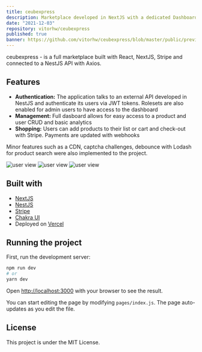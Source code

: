```yaml
---
title: ceubexpress
description: Marketplace developed in NextJS with a dedicated Dashboard for store management. This was a Software Engineering class project at University Center of Brasilia.
date: "2021-12-03"
repository: vitorhw/ceubexpress
published: true
banner: https://github.com/vitorhw/ceubexpress/blob/master/public/preview.png
---
```


ceubexpress - is a full marketplace built with React, NextJS, Stripe and connected to a NestJS API with Axios.

## Features

- **Authentication:** The application talks to an external API developed in NestJS and authenticate its users via JWT tokens. Rolesets are also enabled for admin users to have access to the dashboard
- **Management:** Full dasboard allows for easy access to a product and user CRUD and basic analytics
- **Shopping:** Users can add products to their list or cart and check-out with Stripe. Payments are updated with webhooks

Minor features such as a CDN, captcha challenges, debounce with Lodash for product search were also implemented to the project.

![user view](https://github.com/vitorhw/nextjs-portfolio/raw/master/public/projects/ceubexpress/screenshot1.png)
![user view](https://github.com/vitorhw/nextjs-portfolio/raw/master/public/projects/ceubexpress/screenshot2.png)
![user view](https://github.com/vitorhw/nextjs-portfolio/raw/master/public/projects/ceubexpress/screenshot3.png)

## Built with

- [NextJS](https://nextjs.org/)
- [NestJS](https://nestjs.com/)
- [Stripe](https://stripe.com/)
- [Chakra UI](https://chakra-ui.com/)
- Deployed on [Vercel](https://vercel.com/)

## Running the project

First, run the development server:

```bash
npm run dev
# or
yarn dev
```

Open [http://localhost:3000](http://localhost:3000) with your browser to see the result.

You can start editing the page by modifying `pages/index.js`. The page auto-updates as you edit the file.

## License

This project is under the MIT License.
